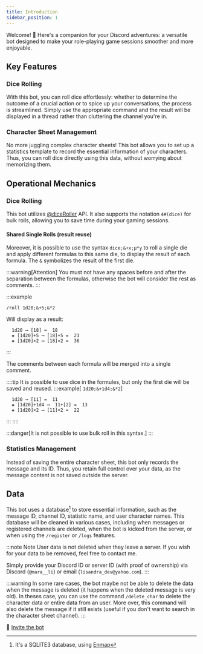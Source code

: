 ```yaml
---
title: Introduction
sidebar_position: 1
---
```

Welcome! 🎲 Here's a companion for your Discord adventures: a versatile bot designed to make your role-playing game sessions smoother and more enjoyable.

## Key Features

### Dice Rolling

With this bot, you can roll dice effortlessly: whether to determine the outcome of a crucial action or to spice up your conversations, the process is streamlined. Simply use the appropriate command and the result will be displayed in a thread rather than cluttering the channel you're in.

### Character Sheet Management

No more juggling complex character sheets! This bot allows you to set up a statistics template to record the essential information of your characters. Thus, you can roll dice directly using this data, without worrying about memorizing them.

## Operational Mechanics

### Dice Rolling

This bot utilizes [@diceRoller](https://dice-roller.github.io/documentation/) API. It also supports the notation `4#(dice)` for bulk rolls, allowing you to save time during your gaming sessions.

#### Shared Single Rolls (result reuse)

Moreover, it is possible to use the syntax `dice;&+x;µ*y` to roll a single die and apply different formulas to this same die, to display the result of each formula. The `&` symbolizes the result of the first die.

:::warning[Attention]
You must not have any spaces before and after the separation between the formulas, otherwise the bot will consider the rest as comments.
:::

:::example
```
/roll 1d20;&+5;&*2
```
Will display as a result:
```
  1d20 ⟶ [18] =  18
  ◈ [1d20]+5 ⟶ [18]+5 =  23
  ◈ [1d20]×2 ⟶ [18]×2 =  36
```
:::

The comments between each formula will be merged into a single comment.

::::tip
It is possible to use dice in the formules, but only the first die will be saved and reused.
:::example[ `1d20;&+1d4;&*2`]
```
  1d20 ⟶ [11] =  11
  ◈ [1d20]+1d4 ⟶  11+[2] =  13
  ◈ [1d20]×2 ⟶ [11]×2 =  22
```
:::
::::

:::danger[It is not possible to use bulk roll in this syntax.]
:::

### Statistics Management

Instead of saving the entire character sheet, this bot only records the message and its ID. Thus, you retain full control over your data, as the message content is not saved outside the server.

## Data

This bot uses a database[^1] to store essential information, such as the message ID, channel ID, statistic name, and user character names. This database will be cleaned in various cases, including when messages or registered channels are deleted, when the bot is kicked from the server, or when using the `/register` or `/logs` features.

:::note Note
User data is not deleted when they leave a server. If you wish for your data to be removed, feel free to contact me.

Simply provide your Discord ID or server ID (with proof of ownership) via Discord (`@mara__li`) or email (`lisandra_dev@yahoo.com`).
:::

:::warning
In some rare cases, the bot maybe not be able to delete the data when the message is deleted (it happens when the deleted message is very old). In theses case, you can use the command `/delete_char` to delete the character data or entire data from an user.
More over, this command will also delete the message if it still exists (useful if you don't want to search in the character sheet channel).
:::

🚀 [Invite the bot](https://discord.com/api/oauth2/authorize?client_id=1182819335878754385&permissions=395137215504&scope=bot+applications.commands)

[^1]: It's a SQLITE3 database, using [Enmap](https://enmap.evie.dev/)
